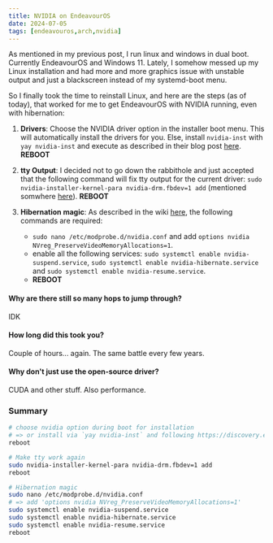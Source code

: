 ```yaml
---
title: NVIDIA on EndeavourOS
date: 2024-07-05
tags: [endeavouros,arch,nvidia]
---
```


As mentioned in my previous post, I run linux and windows in dual boot. Currently EndeavourOS and Windows 11. Lately, I somehow messed up my Linux installation and had more and more graphics issue with unstable output and just a blackscreen instead of my systemd-boot menu.

So I finally took the time to reinstall Linux, and here are the steps (as of today), that worked for me to get EndeavourOS with NVIDIA running, even with hibernation:

1. **Drivers**: Choose the NVIDIA driver option in the installer boot menu. This will automatically install the drivers for you. Else, install `nvidia-inst` with `yay nvidia-inst` and execute as described in their blog post [here](https://discovery.endeavouros.com/nvidia/new-nvidia-driver-installer-nvidia-inst/2022/03/). **REBOOT**

2. **tty Output**: I decided not to go down the rabbithole and just accepted that the following command will fix tty output for the current driver: `sudo nvidia-installer-kernel-para nvidia-drm.fbdev=1 add` (mentioned somwhere [here](https://wiki.archlinux.org/title/NVIDIA#DRM_kernel_mode_setting)). **REBOOT**

3. **Hibernation magic**: As described in the wiki [here](https://wiki.archlinux.org/title/NVIDIA/Tips_and_tricks#Preserve_video_memory_after_suspend), the following commands are required:
    - `sudo nano /etc/modprobe.d/nvidia.conf` and add `options nvidia NVreg_PreserveVideoMemoryAllocations=1`.
    - enable all the following services: `sudo systemctl enable nvidia-suspend.service`, `sudo systemctl enable nvidia-hibernate.service` and `sudo systemctl enable nvidia-resume.service`.
    - **REBOOT**

#### Why are there still so many hops to jump through?

IDK

#### How long did this took you?

Couple of hours... again. The same battle every few years.

#### Why don't just use the open-source driver?

CUDA and other stuff. Also performance.

### Summary

```bash
# choose nvidia option during boot for installation
# => or install via `yay nvidia-inst` and following https://discovery.endeavouros.com/nvidia/new-nvidia-driver-installer-nvidia-inst/2022/03/
reboot

# Make tty work again
sudo nvidia-installer-kernel-para nvidia-drm.fbdev=1 add
reboot

# Hibernation magic
sudo nano /etc/modprobe.d/nvidia.conf
# => add 'options nvidia NVreg_PreserveVideoMemoryAllocations=1'
sudo systemctl enable nvidia-suspend.service
sudo systemctl enable nvidia-hibernate.service
sudo systemctl enable nvidia-resume.service
reboot
```
